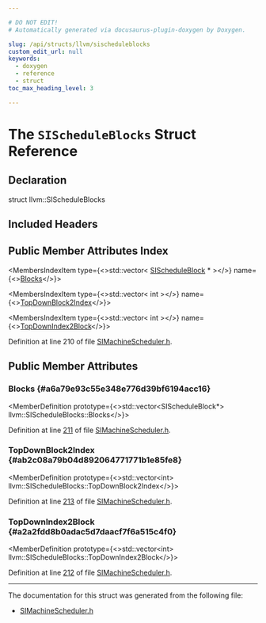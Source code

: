 ```yaml
---

# DO NOT EDIT!
# Automatically generated via docusaurus-plugin-doxygen by Doxygen.

slug: /api/structs/llvm/sischeduleblocks
custom_edit_url: null
keywords:
  - doxygen
  - reference
  - struct
toc_max_heading_level: 3

---
```





# The `SIScheduleBlocks` Struct Reference

<DoxygenPage pluginConfig={pluginConfig}>



## Declaration

<CodeBlock>struct llvm::SIScheduleBlocks</CodeBlock>

## Included Headers

<IncludesList>
<IncludesListItem
  filePath="Target/AMDGPU/SIMachineScheduler.h"
  permalink="/docs/api/files/lib/lib/target/lib/target/amdgpu/simachinescheduler-h"
  isLocal="true" />
</IncludesList>

## Public Member Attributes Index

<MembersIndex>

<MembersIndexItem
  type={<>std::vector&lt; <a href="/docs/api/classes/llvm/sischeduleblock">SIScheduleBlock</a> &#42; &gt;</>}
  name={<><a href="#a6a79e93c55e348e776d39bf6194acc16">Blocks</a></>}>
</MembersIndexItem>

<MembersIndexItem
  type={<>std::vector&lt; int &gt;</>}
  name={<><a href="#ab2c08a79b04d892064771771b1e85fe8">TopDownBlock2Index</a></>}>
</MembersIndexItem>

<MembersIndexItem
  type={<>std::vector&lt; int &gt;</>}
  name={<><a href="#a2a2fdd8b0adac5d7daacf7f6a515c4f0">TopDownIndex2Block</a></>}>
</MembersIndexItem>

</MembersIndex>


Definition at line 210 of file <a href="/docs/api/files/lib/lib/target/lib/target/amdgpu/simachinescheduler-h">SIMachineScheduler.h</a>.

<SectionDefinition>

## Public Member Attributes

### Blocks {#a6a79e93c55e348e776d39bf6194acc16}

<MemberDefinition
  prototype={<>std::vector&lt;SIScheduleBlock&#42;&gt; llvm::SIScheduleBlocks::Blocks</>}>

Definition at line <a href="/docs/api/files/lib/lib/target/lib/target/amdgpu/simachinescheduler-h/#l00211">211</a> of file <a href="/docs/api/files/lib/lib/target/lib/target/amdgpu/simachinescheduler-h">SIMachineScheduler.h</a>.
</MemberDefinition>

### TopDownBlock2Index {#ab2c08a79b04d892064771771b1e85fe8}

<MemberDefinition
  prototype={<>std::vector&lt;int&gt; llvm::SIScheduleBlocks::TopDownBlock2Index</>}>

Definition at line <a href="/docs/api/files/lib/lib/target/lib/target/amdgpu/simachinescheduler-h/#l00213">213</a> of file <a href="/docs/api/files/lib/lib/target/lib/target/amdgpu/simachinescheduler-h">SIMachineScheduler.h</a>.
</MemberDefinition>

### TopDownIndex2Block {#a2a2fdd8b0adac5d7daacf7f6a515c4f0}

<MemberDefinition
  prototype={<>std::vector&lt;int&gt; llvm::SIScheduleBlocks::TopDownIndex2Block</>}>

Definition at line <a href="/docs/api/files/lib/lib/target/lib/target/amdgpu/simachinescheduler-h/#l00212">212</a> of file <a href="/docs/api/files/lib/lib/target/lib/target/amdgpu/simachinescheduler-h">SIMachineScheduler.h</a>.
</MemberDefinition>

</SectionDefinition>

<hr/>

The documentation for this struct was generated from the following file:

<ul>
<li><a href="/docs/api/files/lib/lib/target/lib/target/amdgpu/simachinescheduler-h">SIMachineScheduler.h</a></li>
</ul>

</DoxygenPage>
